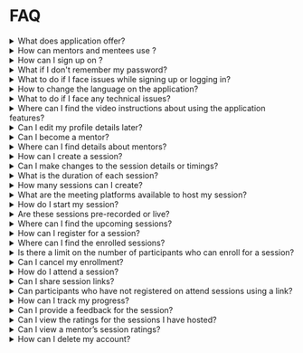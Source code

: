 
# FAQ

<details>
<summary>What does <PartialExample mentored /> application offer?</summary> 
<p><PartialExample mentored /> is an open source solution that creates a mentoring network and make experts discoverable to mentees to connect and seek guidance for professional development.</p>

<p>To learn more, see <a href="intro">Welcome to <PartialExample mentored /></a>.</p>

</details>

<details>
<summary>How can mentors and mentees use <PartialExample mentored />?</summary>

* Mentors can create sessions and join other sessions. 
* Mentees can join sessions. 

To learn more, see <a href="using-the-application">About the <PartialExample mentored /> Application</a>.
</details>

<details>
<summary>How can I sign up on <PartialExample mentored />?</summary>

<p>You can sign up as a mentor after receiving the application's link from your organization through an email.</p>
<p>You can sign up as a mentee if you received:</p>
<ul>
<li>The application's link from your organization through an email.</li>
<li>Shared session or mentor profile links from your contacts.</li>
</ul>
<p>
   <Admonition type="tip"> 
   <p>By default, everyone on <PartialExample mentored /> has mentee privileges to connect with mentors and seek guidance (through mentoring sessions).</p>
   </Admonition>
</p>

To learn more, see the following topics:
<ul>
<li><a href="signing-up-as-a-mentor">Signing up as a Mentor</a>.</li>
<li><a href="signing-up-as-a-mentee">Signing up as a Mentee</a>.</li>
</ul>

</details>

<details>
<summary>What if I don't remember my password?</summary>
If you don't remember your password, you can reset it as follows:
<ResetPassword />
</details>

<details>
<summary>What to do if I face issues while signing up or logging in?</summary>

If you face any issues while logging in or signing up, you can write to the support team describing the issue.

To learn more, see <a href="report-signuporloginissue">Reporting Issues Related to Signing up and Logging in</a>.
</details>

<details>
<summary>How to change the language on the application?</summary>

You can select the language of your choice using the **Language** option from the **Application** menu.

To learn more, see <a href="change-language">Changing the Language Settings</a>.
</details>

<details>
<summary>What to do if I face any technical issues?</summary>

If you face any technical issues, you can report the issue to the support team on the Help page.

To learn more, see <a href="report-an-issue">Reporting an Issue</a>.
</details>

<details>
<summary>Where can I find the video instructions about using the application features?</summary>

To view the video instructions, you can go to the **Application** menu and select the **Help videos** option.

To learn more, see <a href="view-helpvideos">Viewing the Help Videos</a>.
</details>

<details>
<summary>Can I edit my profile details later?</summary>

After signing up, you can update your profile details any time.

To learn more, see the following topics: 
* <a href="creating-and-managing-mentor-profile">Creating a Mentor Profile</a>
* <a href="creating-and-managing-mentee-profile">Creating a Mentee Profile</a>

</details>

<details>
<summary>Can I become a mentor?</summary>

If you are a mentee, you can click **Become a Mentor** to send a request to the organization administrator. The request approval process ensures that the organization can validate the credentials of individuals before they are added as mentors.

To learn more, see <a href="request-beamentor">Requesting to be a Mentor</a>. 

</details>

<details>
<summary>Where can I find details about mentors?</summary>

You can use the <a href="mentor-directory">Mentor Directory</a> to look up details on individual mentors.
</details>

<details>
<summary>How can I create a session?</summary>
To create a new session, go to the <b>Created sessions</b> tab on the Home page and click <b>Create session</b>.

To learn more, see <a href="setting-up-a-session">Setting up a Session</a>. 
</details>

<details>
<summary>Can I make changes to the session details or timings?</summary>

You can edit a session to change the timings or the details associated with it. In case you want to cancel the session, you can delete the session.

To learn more, see <a href="setting-up-a-session">Setting up a Session</a>. 
</details>

<details>
<summary>What is the duration of each session?</summary>

The minimum duration of a session should be 30 minutes. 

To learn more, see <a href="setting-up-a-session">Setting up a Session</a>.
</details>

<details>
<summary>How many sessions can I create?</summary>

<PartialExample mentored /> does not apply any limits on the number of sessions that a mentor can host. 

To learn more, see <a href="setting-up-a-session">Setting up a Session</a>.
</details>

<details>
<summary>What are the meeting platforms available to host my session?</summary>

Mentors can host their sessions using any one of the following meeting platforms:

* BigBlueButton
* Google Meet
* WhatsApp
* Zoom

To learn more, see <a href="setting-up-a-session">Setting up a Session</a>.
</details>

<details>
<summary>How do I start my session?</summary>

On the <b>Created sessions</b> tab of the Home page, you can find your session and click <b>Start</b>.

To learn more, see <a href="starting-a-session">Starting a Session</a>.
</details>

<details>
<summary>Are these sessions pre-recorded or live?</summary>

Mentoring sessions are live sessions hosted by mentors. You cannot upload or host a recorded session.  

To learn more, see the following sections: 
* <a href="joining-a-session">Joining a Session</a>  
* <a href="starting-a-session">Starting a Session</a>

</details>

<details>
<summary>Where can I find the upcoming sessions?</summary>

You can find the upcoming sessions on the <b>All sessions</b> tab of the Home page.

To learn more, see <a href="enrolling-for-a-session">Enrolling for a Session</a>.
</details>

<details>
<summary>How can I register for a session?</summary>

On the <b>All sessions</b> tab of the Home page, you can find a session of interest and click <b>Enroll</b>.

To learn more, see <a href="enrolling-for-a-session">Enrolling for a Session</a>.
</details>

<details>
<summary>Where can I find the enrolled sessions?</summary>

You can find the enrolled sessions on the <b>Enrolled sessions</b> tab of the Home page.

To learn more, see <a href="joining-a-session">Joining a Session</a>.
</details>

<details>
<summary>Is there a limit on the number of participants who can enroll for a session?</summary>

You cannot enroll for a session after the enrollment limit is reached. If you try to enroll after this limit is reached, a *Session seats full* message appears.

To learn more, see <a href="enrolling-for-a-session">Enrolling for a Session</a>.

</details>

<details>
<summary>Can I cancel my enrollment?</summary>

You can cancel your enrollment if the mentor has not started the session.

To learn more, see <a href="enrolling-for-a-session#cancelling-your-enrollment">Cancelling Your Enrollment</a>.
</details>

<details>
<summary>How do I attend a session?</summary>

On the <b>Enrolled sessions</b> tab of the Home page, you can find an enrolled session and click <b>Join</b>.

To learn more, see <a href="joining-a-session">Joining a Session</a>.
</details>

<details>
<summary>Can I share session links?</summary>

The host and participants can share session links with their phone or email contacts, and over social media.

To learn more, see the following topics:

* <a href="inviting-mentorsandmentees-host">How can a session host share the session invite?</a> 
* <a href="inviting-mentorsandmentees-participants">How can a participant share the session invite?</a>

</details>

<details>
<summary>Can participants who have not registered on <PartialExample mentored /> attend sessions using a link?</summary>

To join sessions using a link, participants must sign up on <PartialExample mentored />.

To learn more, see <a href="joining-a-session">Joining a Session</a>.
</details>

<details>
<summary>How can I track my progress?</summary>
You can track your activity and track your progress using one of the following ways:

* Go to the **Dashboard** tab.
* Select the **Dashboard** option from the **Application** menu.

To learn more, see the following topics: 

* <a href="dashboard-for-mentors">Dashboard for Mentors</a>
* <a href="dashboard-for-mentees">Dashboard for Mentees</a>

</details>

<details>
<summary>Can I provide a feedback for the session?</summary>

At the end of each session, the host and participants can rate the session. 

To learn more, see the following topics: 

* <a href="feedbackformentors">How mentors can record their feedback?</a>
* <a href="feedbackformentees">How mentees can record their feedback?</a>

</details>

<details>
<summary>Can I view the ratings for the sessions I have hosted?</summary>

You can view your session rating using one of the following ways:

* Go to the **Profile** tab.
* Select the **Profile** option from the **Application** menu.

To learn more, see <a href="creating-and-managing-mentor-profile">Creating and Managing a Mentor Profile</a>.
</details>

<details>
<summary>Can I view a mentor’s session ratings?</summary>

You can view a mentor’s session ratings using the <a href="mentor-directory">Mentor Directory</a>.
</details>

<details>
<summary>How can I delete my account?</summary>

You can create a request to delete your account on the Help page.

To learn more, see any one of the following topics:
* <a href="mentor-deleteaccountrequest">How mentors can create a request for deleting their account?</a>
* <a href="mentee-deleteaccountrequest">How mentees can create a request for deleting their account?</a>

</details>
